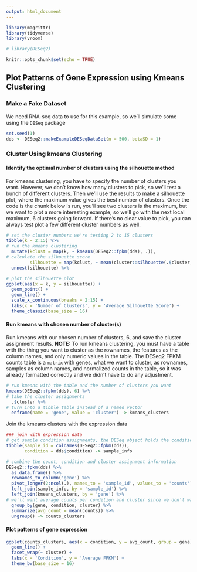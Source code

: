 ```yaml
---
output: html_document
---
```


```r
library(magrittr)
library(tidyverse)
library(vroom)

# library(DESeq2)

knitr::opts_chunk$set(echo = TRUE)
```

## Plot Patterns of Gene Expression using Kmeans Clustering


### Make a Fake Dataset

We need RNA-seq data to use for this example, so we'll simulate some using the `DESeq` package

```r
set.seed(1)
dds <- DESeq2::makeExampleDESeqDataSet(n = 500, betaSD = 1)
```


### Cluster Using kmeans Clustering

#### Identify the optimal number of clusters using the silhouette method

For kmeans clustering, you have to specify the number of clusters you want. However, we don't know how many clusters to pick, so we'll test a bunch of different clusters. Then we'll use the results to make a silhouette plot, where the maximum value gives the best number of clusters. Once the code is the chunk below is run, you'll see two clusters is the maximum, but we want to plot a more interesting example, so we'll go with the next local maximum, 6 clusters going forward. If there's no clear value to pick, you can always test plot a few different cluster numbers as well.

```r
# set the cluster numbers we're testing 2 to 15 clusters
tibble(k = 2:15) %>% 
# run the kmeans clustering
  mutate(kclust = map(k, ~ kmeans(DESeq2::fpkm(dds), .)),
# calculate the silhouette score
         silhouette = map(kclust, ~ mean(cluster::silhouette(.$cluster, dist(DESeq2::fpkm(dds)))[,3]))) %>%
  unnest(silhouette) %>%

# plot the silhouette plot
ggplot(aes(x = k, y = silhouette)) +
  geom_point() +
  geom_line() +
  scale_x_continuous(breaks = 2:15) +
  labs(x = 'Number of Clusters', y = 'Average Silhouette Score') +
  theme_classic(base_size = 16)
```

#### Run kmeans with chosen number of cluster(s)

Run kmeans with our chosen number of clusters, 6, and save the cluster assignment results. **NOTE:** To run kmeans clustering, you must have a table with the thing you want to cluster as the rownames, the features as the column names, and only numeric values in the table. The DESeq2 FPKM counts table is a `matrix` with genes, what we want to cluster, as rownames, samples as column names, and normalized counts in the table, so it was already formatted correctly and we didn't have to do any adjustment.

```r
# run kmeans with the table and the number of clusters you want
kmeans(DESeq2::fpkm(dds), 6) %>%
# take the cluster assignments
  .$cluster %>%
# turn into a tibble table instead of a named vector
  enframe(name = 'gene', value = 'cluster') -> kmeans_clusters
```

Join the kmeans clusters with the expression data

```r
### join with expression data
# get sample condition assignments, the DESeq object holds the condition in the same order as the column names in the count table
tibble(sample_id = colnames(DESeq2::fpkm(dds)),
       condition = dds$condition) -> sample_info

# combine the count, condition and cluster assignment information
DESeq2::fpkm(dds) %>%
  as.data.frame() %>%
  rownames_to_column('gene') %>%
  pivot_longer(2:ncol(.), names_to = 'sample_id', values_to = 'counts') %>%
  left_join(sample_info, by = 'sample_id') %>%
  left_join(kmeans_clusters, by = 'gene') %>%
# we'll want average counts per condition and cluster since we don't want to plot 6 values for each, 
  group_by(gene, condition, cluster) %>%
  summarize(avg_count = mean(counts)) %>%
  ungroup() -> counts_clusters
```

#### Plot patterns of gene expression

```r
ggplot(counts_clusters, aes(x = condition, y = avg_count, group = gene)) +
  geom_line() +
  facet_wrap(~ cluster) +
  labs(x = 'Condition', y = 'Average FPKM') +
  theme_bw(base_size = 16)
```







